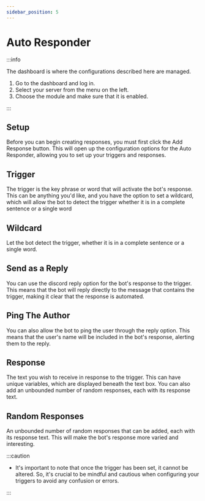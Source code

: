 ```yaml
---
sidebar_position: 5
---
```


# Auto Responder

:::info

The dashboard is where the configurations described here are managed.

1. Go to the dashboard and log in. 
2. Select your server from the menu on the left.
3. Choose the module and make sure that it is enabled. 

:::

## Setup

Before you can begin creating responses, you must first click the Add Response button. This will open up the configuration options for the Auto Responder, allowing you to set up your triggers and responses.

## Trigger

The trigger is the key phrase or word that will activate the bot's response. This can be anything you'd like, and you have the option to set a wildcard, which will allow the bot to detect the trigger whether it is in a complete sentence or a single word

## Wildcard 

Let the bot detect the trigger, whether it is in a complete sentence or a single word.

## Send as a Reply

You can use the discord reply option for the bot's response to the trigger. This means that the bot will reply directly to the message that contains the trigger, making it clear that the response is automated.

## Ping The Author

You can also allow the bot to ping the user through the reply option. This means that the user's name will be included in the bot's response, alerting them to the reply.

## Response

The text you wish to receive in response to the trigger. This can have unique variables, which are displayed beneath the text box. You can also add an unbounded number of random responses, each with its response text.

## Random Responses

An unbounded number of random responses that can be added, each with its response text. This will make the bot's response more varied and interesting.

:::caution

- It's important to note that once the trigger has been set, it cannot be altered. So, it's crucial to be mindful and cautious when configuring your triggers to avoid any confusion or errors.

:::
